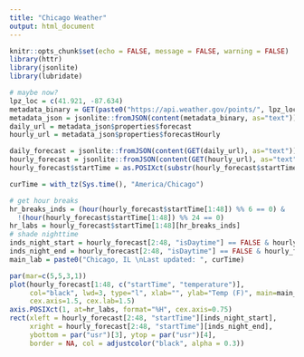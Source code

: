 ```yaml
---
title: "Chicago Weather"
output: html_document
---
```


```r
knitr::opts_chunk$set(echo = FALSE, message = FALSE, warning = FALSE)
library(httr)
library(jsonlite)
library(lubridate)
```

```r
# maybe now?
lpz_loc = c(41.921, -87.634)
metadata_binary = GET(paste0("https://api.weather.gov/points/", lpz_loc[1], ",", lpz_loc[2]))
metadata_json = jsonlite::fromJSON(content(metadata_binary, as="text"))
daily_url = metadata_json$properties$forecast
hourly_url = metadata_json$properties$forecastHourly

daily_forecast = jsonlite::fromJSON(content(GET(daily_url), as="text"))$properties$periods
hourly_forecast = jsonlite::fromJSON(content(GET(hourly_url), as="text"))$properties$periods
hourly_forecast$startTime = as.POSIXct(substr(hourly_forecast$startTime, 1,19), format="%Y-%m-%dT%H:%M:%S")

curTime = with_tz(Sys.time(), "America/Chicago")
```


```r
# get hour breaks
hr_breaks_inds = (hour(hourly_forecast$startTime[1:48]) %% 6 == 0) & 
  !(hour(hourly_forecast$startTime[1:48]) %% 24 == 0)
hr_labs = hourly_forecast$startTime[1:48][hr_breaks_inds]
# shade nighttime
inds_night_start = hourly_forecast[2:48, "isDaytime"] == FALSE & hourly_forecast[1:47, "isDaytime"] == TRUE
inds_night_end = hourly_forecast[2:48, "isDaytime"] == FALSE & hourly_forecast[3:49, "isDaytime"] == TRUE
main_lab = paste0("Chicago, IL \nLast updated: ", curTime)

par(mar=c(5,5,3,1))
plot(hourly_forecast[1:48, c("startTime", "temperature")], 
     col="black", lwd=3, type="l", xlab="", ylab="Temp (F)", main=main_lab,
     cex.axis=1.5, cex.lab=1.5)
axis.POSIXct(1, at=hr_labs, format="%H", cex.axis=0.75)
rect(xleft = hourly_forecast[2:48, "startTime"][inds_night_start],
     xright = hourly_forecast[2:48, "startTime"][inds_night_end], 
     ybottom = par("usr")[3], ytop = par("usr")[4], 
     border = NA, col = adjustcolor("black", alpha = 0.3))
```

